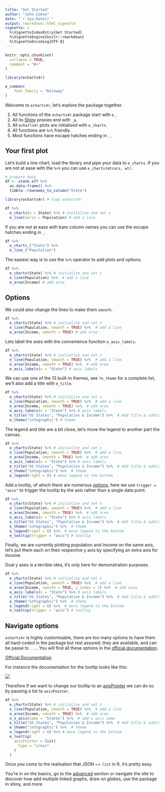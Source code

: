 ```yaml
---
title: "Get Started"
author: "John Coene"
date: "`r Sys.Date()`"
output: rmarkdown::html_vignette
vignette: >
  %\VignetteIndexEntry{Get Started}
  %\VignetteEngine{knitr::rmarkdown}
  %\VignetteEncoding{UTF-8}
---
```


```r
knitr::opts_chunk$set(
  collapse = TRUE,
  comment = "#>"
)

library(echarts4r)

e_common(
    font_family = "Raleway"
)
```

Welcome to `echarts4r`, let's explore the package together.

1. All functions of the `echarts4r` package start with `e_`.
2. All its [Shiny](https://shiny.rstudio.com/) proxies end with `_p`. 
3. All `echarts4r` plots are initialised with `e_charts`.
4. All functions are `%>%` friendly.
5. Most functions have escape hatches ending in `_`.

## Your first plot

Let's build a line chart, load the library and pipe your data to `e_charts`. If you are not at ease with the `%>%` you can use `e_charts(mtcars, wt)`.

```r
# prepare data
df <- state.x77 %>% 
  as.data.frame() %>% 
  tibble::rownames_to_column("State")
```

```r
library(echarts4r) # load echarts4r

df %>% 
  e_charts(x = State) %>% # initialise and set x
  e_line(serie = Population) # add a line
```

If you are not at ease with bare column names you can use the escape hatches ending in `_`.

```r
df %>% 
  e_charts_("State") %>% 
  e_line_("Population")
```

The easiest way is to use the `%>%` operator to add plots and options.

```r
df %>% 
  e_charts(State) %>% # initialise and set x
  e_line(Population) %>%  # add a line
  e_area(Income) # add area
```

## Options

We could also change the lines to make them `smooth`.

```r
df %>% 
  e_charts(State) %>% # initialise and set x
  e_line(Population, smooth = TRUE) %>%  # add a line
  e_area(Income, smooth = TRUE) # add area
```

Lets label the axes with the convenience function `e_axis_labels`.

```r
df %>% 
  e_charts(State) %>% # initialise and set x
  e_line(Population, smooth = TRUE) %>%  # add a line
  e_area(Income, smooth = TRUE) %>%  # add area
  e_axis_labels(x = "State") # axis labels
```

We can use one of the 13 built-in themes, see `?e_theme` for a complete list, we'll also add a title with `e_title`.

```r
df %>% 
  e_charts(State) %>% # initialise and set x
  e_line(Population, smooth = TRUE) %>%  # add a line
  e_area(Income, smooth = TRUE) %>%  # add area
  e_axis_labels(x = "State") %>% # axis labels
  e_title("US States", "Population & Income") %>%  # Add title & subtitle
  e_theme("infographic") # theme
```

The legend and title are a bit close, let's move the legend to another part the canvas.

```r
df %>% 
  e_charts(State) %>% # initialise and set x
  e_line(Population, smooth = TRUE) %>%  # add a line
  e_area(Income, smooth = TRUE) %>%  # add area
  e_axis_labels(x = "State") %>% # axis labels
  e_title("US States", "Population & Income") %>%  # Add title & subtitle
  e_theme("infographic") %>%  # theme
  e_legend(right = 0) # move legend to the bottom
```

Add a tooltip, of which there are numerous [options](https://ecomfe.github.io/echarts-doc/public/en/option.html#tooltip), here we use `trigger = "axis"` to trigger the tooltip by the axis rather than a single data point.

```r
df %>% 
  e_charts(State) %>% # initialise and set x
  e_line(Population, smooth = TRUE) %>%  # add a line
  e_area(Income, smooth = TRUE) %>%  # add area
  e_axis_labels(x = "State") %>% # axis labels
  e_title("US States", "Population & Income") %>%  # Add title & subtitle
  e_theme("infographic") %>%  # theme
  e_legend(right = 0) %>%  # move legend to the bottom
  e_tooltip(trigger = "axis") # tooltip
```

Finally, we are currently plotting population and income on the same axis, let's put them each on their respective y axis by specifying an extra axis for Income.

<span class="label label-warning"><i class="fa fa-warning"></i></span> Dual y axes is a terrible idea, it's only here for demonstration purposes.

```r
df %>% 
  e_charts(State) %>% # initialise and set x
  e_line(Population, smooth = TRUE) %>%  # add a line
  e_area(Income, smooth = TRUE, y_index = 1) %>%  # add area
  e_axis_labels(x = "State") %>% # axis labels
  e_title("US States", "Population & Income") %>%  # Add title & subtitle
  e_theme("infographic") %>%  # theme
  e_legend(right = 0) %>%  # move legend to the bottom
  e_tooltip(trigger = "axis") # tooltip
```

## Navigate options

`echarts4r` is highly customisable, there are too many options to have them all hard-coded in the package but rest assured; they are available, and can be passe to `...`. You will find all these options in the [official documentation](https://ecomfe.github.io/echarts-doc/public/en/option.html).

<a href="https://ecomfe.github.io/echarts-doc/public/en/option.html" class="btn btn-default" target="_blank">
  <i class="fa fa-book"></i>
  Official Documentation
</a>

For instance the documentation for the tooltip looks like this:

<a href="https://ecomfe.github.io/echarts-doc/public/en/option.html#tooltip" target="_blank">
  <img src="https://echarts4r.john-coene.com/articles/docs.png" class="img-responsive responsive-img" />
</a>

Therefore if we want to change our tooltip to an [axisPointer](https://ecomfe.github.io/echarts-doc/public/en/option.html#tooltip.axisPointer) we can do so by passing a list to `axisPointer`.

```r
df %>% 
  e_charts(State) %>% # initialise and set x
  e_line(Population, smooth = TRUE) %>%  # add a line
  e_area(Income, smooth = TRUE) %>%  # add area
  e_x_axis(name = "States") %>%  # add x axis name
  e_title("US States", "Population & Income") %>%  # Add title & subtitle
  e_theme("infographic") %>%  # theme
  e_legend(right = 0) %>% # move legend to the bottom
  e_tooltip(
    axisPointer = list(
      type = "cross"
    )
  ) 
```

Once you come to the realisation that JSON ~= `list` in R, it's pretty easy.

You're in on the basics, go to the [advanced](https://echarts4r.john-coene.com/articles/advanced.html) section or navigate the site to discover how add multiple linked graphs, draw on globes, use the package in shiny, and more.
